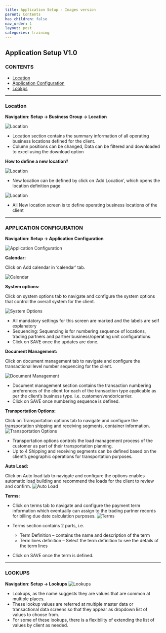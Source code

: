```yaml
---
title: Application Setup - Images version
parent: Contents
has_children: false
nav_order: 1
layout: post
categories: training
---
```


## Application Setup V1.0

### CONTENTS

  - [Location](#location)
  - [Application Configuration](#application-configuration)
  - [Lookps](#lookups)

____

### Location

**Navigation: Setup -> Business Group -> Location**

![Location](./assets/setupv1.0/1.png "Location")

* Location section contains the summary information of all operating business locations defined for the client.
* Column positions can be changed, Data can be filtered and downloaded to excel using the download option


**How to define a new location?**

![Location](./assets/setupv1.0/2.png "Location")

* New location can be defined by click on ‘Add Location’, which opens the location definition page

![Location](./assets/setupv1.0/3.png "Location")

- All New location screen is to define operating business locations of the client

____

### APPLICATION CONFIGURATION

**Navigation: Setup -> Application Configuration**

![Application Configuration](./assets/setupv1.0/4.png "Application Configuration")



**Calendar:**

Click on Add calendar in ‘calendar’ tab.

![Calendar](./assets/setupv1.0/5.png "Calendar")



**System options:**

Click on system options tab to navigate and configure the system options that control the overall system for the client.

![System Options](./assets/setupv1.0/6.png "System Options")


- All mandatory settings for this screen are marked and the labels are self explanatory
- Sequencing: Sequencing is for numbering sequence of locations, trading partners and partner business/operating unit configurations.
- Click on SAVE once the updates are done.


**Document Management:**

Click on document management tab to navigate and configure the transactional level number sequencing for the client.

![Document Management](./assets/setupv1.0/7.png "Document Management")

- Document management section contains the transaction numbering preferences of the client for each of the transaction type applicable as per the client’s business type.
i.e. customer/vendor/carrier.
- Click on SAVE once numbering sequence is defined.


**Transportation Options:**

Click on Transportation options tab to navigate and configure the transportation shipping and receiving segments, container information.
![Transportation Options](./assets/setupv1.0/8.png "Transportation Options")

- Transportation options controls the load management process of the customer as part of their transportation planning.
- Up to 4 Shipping and receiving segments can be defined based on the client’s geographic operations for transportation purposes.


**Auto Load:**

Click on Auto load tab to navigate and configure the options enables automatic load building and recommend the loads for the client to review and confirm.
![Auto Load](./assets/setupv1.0/9.png "Auto Load")

**Terms:**

- Click on terms tab to navigate and configure the payment term information which eventually can assign to the trading partner records for billing due date calculation purposes.
![Terms](./assets/setupv1.0/10.png "Terms")

- Terms section contains 2 parts, i.e.
  - Term Definition – contains the name and description of the term
  - Term lines definition – Select the term definition to see the details of the term lines
- Click on SAVE once the term is defined.

_____

### LOOKUPS


**Navigation: Setup -> Lookups**
![Lookups](./assets/setupv1.0/11.png "Lookups")


- Lookups, as the name suggests they are values that are common at multiple places. 
- These lookup values are referred at multiple master data or transactional data screens so that they appear as dropdown list of values to choose from.
- For some of these lookups, there is a flexibility of extending the list of values by client as needed.
